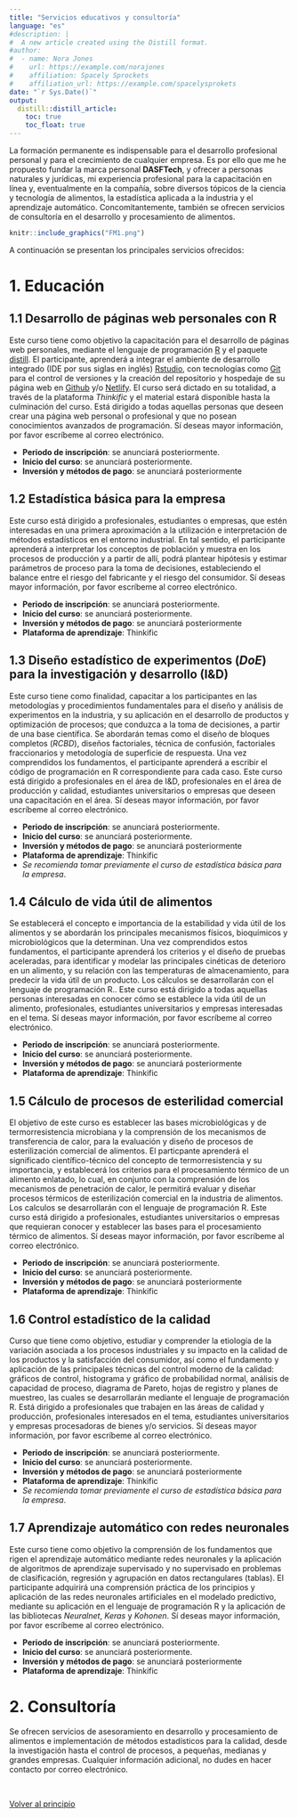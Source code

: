 ```yaml
---
title: "Servicios educativos y consultoría"
language: "es"
#description: |
#  A new article created using the Distill format.
#author:
#  - name: Nora Jones 
#    url: https://example.com/norajones
#    affiliation: Spacely Sprockets
#    affiliation_url: https://example.com/spacelysprokets
date: "`r Sys.Date()`"
output: 
  distill::distill_article:
    toc: true
    toc_float: true
---
```



<!-- Google tag (gtag.js) -->
<script async src="https://www.googletagmanager.com/gtag/js?id=G-79ZMSKS60W"></script>
<script>
  window.dataLayer = window.dataLayer || [];
  function gtag(){dataLayer.push(arguments);}
  gtag('js', new Date());

  gtag('config', 'G-79ZMSKS60W');
</script>




La formación permanente es indispensable para el desarrollo profesional personal y para el crecimiento de cualquier empresa. Es por ello que me he propuesto fundar la marca personal **DASFTech**, y ofrecer a personas naturales y jurídicas, mi experiencia profesional para la capacitación en línea y, eventualmente en la compañía, sobre diversos tópicos de la ciencia y tecnología de alimentos, la estadística aplicada a la industria y el aprendizaje automático. Concomitantemente, también se ofrecen servicios de consultoría en el desarrollo y procesamiento de alimentos.

```r
knitr::include_graphics("FM1.png")
```

A continuación se presentan los principales servicios ofrecidos:


# 1. Educación {#principio} 

## **1.1** Desarrollo de páginas web personales con R

Este curso tiene como objetivo la capacitación para el desarrollo de páginas web personales, mediante el lenguaje de programación [R](https://www.r-project.org/) y el paquete [distill](https://cran.r-project.org/web/packages/distill/index.html). El participante, aprenderá a integrar el ambiente de desarrollo integrado (IDE por sus siglas en inglés) [Rstudio](https://posit.co/download/rstudio-desktop/), con tecnologías como [Git](https://git-scm.com/) para el control de versiones y la creación del repositorio y hospedaje de su página web en [Github](https://github.com/) y/o [Netlify](https://www.netlify.com/). El curso será dictado en su totalidad, a través de la plataforma *Thinkific* y el material estará disponible hasta la culminación del curso. Está dirigido a todas aquellas personas que deseen crear una página web personal o profesional y que no posean conocimientos avanzados de programación. Sí deseas mayor información, por favor escríbeme al correo electrónico.

* **Periodo de inscripción**: se anunciará posteriormente.
* **Inicio del curso**: se anunciará posteriormente.
* **Inversión y métodos de pago**: se anunciará posteriormente

## **1.2** Estadística básica para la empresa

Este curso está dirigido a profesionales, estudiantes o empresas, que estén interesadas en una primera aproximación a la utilización e interpretación de métodos estadísticos en el entorno industrial. En tal sentido, el participante aprenderá a interpretar los conceptos de población y muestra en los procesos de producción y a partir de allí, podrá plantear hipótesis y estimar parámetros de proceso para la toma de decisiones, estableciendo el balance entre el riesgo del fabricante y el riesgo del consumidor. Sí deseas mayor información, por favor escríbeme al correo electrónico.

* **Periodo de inscripción**: se anunciará posteriormente.
* **Inicio del curso**: se anunciará posteriormente.
* **Inversión y métodos de pago**: se anunciará posteriormente
* **Plataforma de aprendizaje**: Thinkific

## **1.3** Diseño estadístico de experimentos (*DoE*) para la investigación y desarrollo (I&D)

Este curso tiene como finalidad, capacitar a los participantes en las metodologías y procedimientos fundamentales para el diseño y análisis de experimentos en la industria, y su aplicación en el desarrollo de productos y optimización de procesos; que conduzca a la toma de decisiones, a partir de una base científica. Se abordarán temas como el diseño de bloques completos (*RCBD*), diseños factoriales, técnica de confusión, factoriales fraccionarios y metodología de superficie de respuesta. Una vez comprendidos los fundamentos, el participante aprenderá a escribir el código de programación en R correspondiente para cada caso. Este curso está dirigido a profesionales en el área de I&D, profesionales en el área de producción y calidad, estudiantes universitarios o empresas que deseen una capacitación en el área. Sí deseas mayor información, por favor escríbeme al correo electrónico.

* **Periodo de inscripción**: se anunciará posteriormente.
* **Inicio del curso**: se anunciará posteriormente.
* **Inversión y métodos de pago**: se anunciará posteriormente
* **Plataforma de aprendizaje**: Thinkific
* *Se recomienda tomar previamente el curso de estadística básica para la empresa*.

## **1.4** Cálculo de vida útil de alimentos

Se establecerá el concepto e importancia de la estabilidad y vida útil de los alimentos y se abordarán los principales mecanismos físicos, bioquímicos y microbiológicos que la determinan. Una vez comprendidos estos fundamentos, el participante aprenderá los criterios y el diseño de pruebas aceleradas, para identificar y modelar las principales cinéticas de deterioro en un alimento, y su relación con las temperaturas de almacenamiento, para predecir la vida útil de un producto. Los cálculos se desarrollarán con el lenguaje de programación R.. Este curso está dirigido a todas aquellas personas interesadas en conocer cómo se establece la vida útil de un alimento, profesionales, estudiantes universitarios y empresas interesadas en el tema. Sí deseas mayor información, por favor escríbeme al correo electrónico.

* **Periodo de inscripción**: se anunciará posteriormente.
* **Inicio del curso**: se anunciará posteriormente.
* **Inversión y métodos de pago**: se anunciará posteriormente
* **Plataforma de aprendizaje**: Thinkific

## **1.5** Cálculo de procesos de esterilidad comercial

El objetivo de este curso es establecer las bases microbiológicas y de termorresistencia microbiana y la comprensión de los mecanismos de transferencia de calor, para la evaluación y diseño de procesos de esterilización comercial de alimentos. El particpante aprenderá el significado científico-técnico del concepto de termorresistencia y su importancia, y establecerá los criterios para el procesamiento térmico de un alimento enlatado, lo cual, en conjunto con la comprensión de los mecanismos de penetración de calor, le permitirá evaluar y diseñar procesos térmicos de esterilización comercial en la industria de alimentos. Los calculos se desarrollarán con el lenguaje de programación R. Este curso está dirigido a profesionales, estudiantes universitarios o empresas que requieran conocer y establecer las bases para el procesamiento térmico de alimentos. Sí deseas mayor información, por favor escríbeme al correo electrónico.

* **Periodo de inscripción**: se anunciará posteriormente.
* **Inicio del curso**: se anunciará posteriormente.
* **Inversión y métodos de pago**: se anunciará posteriormente
* **Plataforma de aprendizaje**: Thinkific

## **1.6** Control estadístico de la calidad

Curso que tiene como objetivo, estudiar y comprender la etiología de la variación asociada a los procesos industriales y su impacto en la calidad de los productos y la satisfacción del consumidor, así como el fundamento y aplicación de las principales técnicas del control moderno de la calidad: gráficos de control, histograma y gráfico de probabilidad normal, análisis de capacidad de proceso, diagrama de Pareto, hojas de registro y planes de muestreo, las cuales se desarrollarán mediante el lenguaje de programación R. Está dirigido a profesionales que trabajen en las áreas de calidad y producción, profesionales interesados en el tema, estudiantes universitarios y empresas procesadoras de bienes y/o servicios. Sí deseas mayor información, por favor escríbeme al correo electrónico.

* **Periodo de inscripción**: se anunciará posteriormente.
* **Inicio del curso**: se anunciará posteriormente.
* **Inversión y métodos de pago**: se anunciará posteriormente
* **Plataforma de aprendizaje**: Thinkific
* *Se recomienda tomar previamente el curso de estadística básica para la empresa*.

## **1.7** Aprendizaje automático con redes neuronales

Este curso tiene como objetivo la comprensión de los fundamentos que rigen el aprendizaje automático mediante redes neuronales y la aplicación de algoritmos de aprendizaje supervisado y no supervisado en problemas de clasificación, regresión y agrupación en datos rectangulares (tablas). El participante adquirirá una comprensión práctica de los principios y aplicación de las redes neuronales artificiales en el modelado predictivo, mediante su aplicación en el lenguaje de programación R y la aplicación de las bibliotecas *Neuralnet*, *Keras* y *Kohonen*. Sí deseas mayor información, por favor escríbeme al correo electrónico.

* **Periodo de inscripción**: se anunciará posteriormente.
* **Inicio del curso**: se anunciará posteriormente.
* **Inversión y métodos de pago**: se anunciará posteriormente
* **Plataforma de aprendizaje**: Thinkific

# 2. Consultoría

Se ofrecen servicios de asesoramiento en desarrollo y procesamiento de alimentos e implementación de métodos estadísticos para la calidad, desde la investigación hasta el control de procesos, a pequeñas, medianas y grandes empresas. Cualquier información adicional, no dudes en hacer contacto por correo electrónico.

<br />

<a href="#principio">
Volver al principio
</a>

<br />










